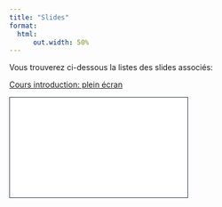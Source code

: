```yaml
---
title: "Slides"
format:
  html:
      out.width: 50%
---
```


Vous trouverez ci-dessous la listes des slides associés:

[Cours introduction: plein écran](slides_intro.qmd)

```{=html}
<iframe class="slide-deck" src="
slides_intro.html" height="180" width="320" style="border: 1px solid #2e3846;"></iframe>
```
